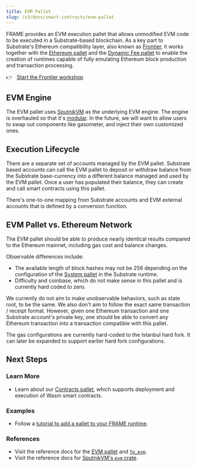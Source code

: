 ```yaml
---
title: EVM Pallet
slug: /v3/docs/smart-contracts/evm-pallet
---
```


FRAME provides an EVM execution pallet that allows unmodified EVM code to be executed in a
Substrate-based blockchain. As a key part to Substrate's Ethereum compatibility layer, also known as [Frontier](https://github.com/paritytech/frontier), it works
together with the [Ethereum pallet](https://docs.rs/pallet-ethereum/2.0.0/pallet_ethereum/) and the
[Dynamic Fee pallet](https://docs.rs/pallet-dynamic-fee/2.0.0/pallet_dynamic_fee/) to enable the creation of runtimes
capable of fully emulating Ethereum block production and transaction processing.

👉 &nbsp; [Start the Frontier workshop](/tutorials/frontier-workshop)

## EVM Engine

The EVM pallet uses [SputnikVM](https://github.com/rust-blockchain/evm) as the underlying EVM engine.
The engine is overhauled so that it's [modular](https://github.com/corepaper/evm). In the future, we
will want to allow users to swap out components like gasometer, and inject their own customized
ones.

## Execution Lifecycle

There are a separate set of accounts managed by the EVM pallet. Substrate based accounts can call
the EVM pallet to deposit or withdraw balance from the Substrate base-currency into a different
balance managed and used by the EVM pallet. Once a user has populated their balance, they can create
and call smart contracts using this pallet.

There's one-to-one mapping from Substrate accounts and EVM external accounts that is defined by a
conversion function.

## EVM Pallet vs. Ethereum Network

The EVM pallet should be able to produce nearly identical results compared to the Ethereum mainnet,
including gas cost and balance changes.

Observable differences include:

- The available length of block hashes may not be 256 depending on the configuration of the
  [System pallet](https://substrate.dev/rustdocs/latest/frame_system/index.html#system-pallet) in the Substrate runtime.
- Difficulty and coinbase, which do not make sense in this pallet and is currently hard coded to
  zero.

We currently do not aim to make unobservable behaviors, such as state root, to be the same. We also
don't aim to follow the exact same transaction / receipt format. However, given one Ethereum
transaction and one Substrate account's private key, one should be able to convert any Ethereum
transaction into a transaction compatible with this pallet.

The gas configurations are currently hard-coded to the Istanbul hard fork. It can later be expanded
to support earlier hard fork configurations.

## Next Steps

### Learn More

- Learn about our [Contracts pallet](https://docs.rs/pallet-contracts/), which supports deployment
  and execution of Wasm smart contracts.

### Examples

- Follow a [tutorial to add a pallet to your FRAME runtime](/tutorials/add-a-pallet/).

### References

- Visit the reference docs for the [EVM pallet](https://docs.rs/pallet_evm/) and [`fp_evm`](https://docs.rs/fp-evm/2.0.0/fp_evm/).
- Visit the reference docs for [SputnikVM's `evm` crate](https://docs.rs/evm/).
